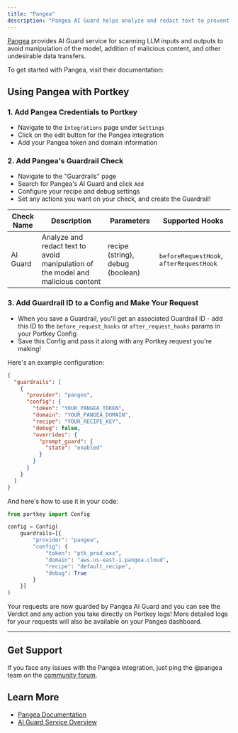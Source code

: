```yaml
---
title: "Pangea"
description: "Pangea AI Guard helps analyze and redact text to prevent model manipulation and malicious content."
---
```


[Pangea](https://pangea.cloud) provides AI Guard service for scanning LLM inputs and outputs to avoid manipulation of the model, addition of malicious content, and other undesirable data transfers.

To get started with Pangea, visit their documentation:
<Card title="Get Started with Pangea AI Guard" href="https://pangea.cloud/docs/ai-guard/"/>

## Using Pangea with Portkey

### 1. Add Pangea Credentials to Portkey

* Navigate to the `Integrations` page under `Settings`
* Click on the edit button for the Pangea integration
* Add your Pangea token and domain information

### 2. Add Pangea's Guardrail Check

* Navigate to the "Guardrails" page
* Search for Pangea's AI Guard and click `Add`
* Configure your recipe and debug settings
* Set any actions you want on your check, and create the Guardrail!

| Check Name | Description | Parameters | Supported Hooks |
|------------|-------------|------------|-----------------|
| AI Guard | Analyze and redact text to avoid manipulation of the model and malicious content | recipe (string), debug (boolean) | `beforeRequestHook`, `afterRequestHook` |

### 3. Add Guardrail ID to a Config and Make Your Request

* When you save a Guardrail, you'll get an associated Guardrail ID - add this ID to the `before_request_hooks` or `after_request_hooks` params in your Portkey Config
* Save this Config and pass it along with any Portkey request you're making!

Here's an example configuration:

```json
{
  "guardrails": [
    {
      "provider": "pangea",
      "config": {
        "token": "YOUR_PANGEA_TOKEN",
        "domain": "YOUR_PANGEA_DOMAIN",
        "recipe": "YOUR_RECIPE_KEY",
        "debug": false,
        "overrides": {
          "prompt_guard": {
            "state": "enabled"
          }
        }
      }
    }
  ]
}
```

And here's how to use it in your code:

```python
from portkey import Config

config = Config(
    guardrails=[{
        "provider": "pangea",
        "config": {
            "token": "ptk_prod_xxx",
            "domain": "aws.us-east-1.pangea.cloud",
            "recipe": "default_recipe",
            "debug": True
        }
    }]
)
```

Your requests are now guarded by Pangea AI Guard and you can see the Verdict and any action you take directly on Portkey logs! More detailed logs for your requests will also be available on your Pangea dashboard.

---

## Get Support

If you face any issues with the Pangea integration, just ping the @pangea team on the [community forum](https://discord.gg/portkey-llms-in-prod-1143393887742861333).

## Learn More

- [Pangea Documentation](https://pangea.cloud/docs/)
- [AI Guard Service Overview](https://pangea.cloud/docs/ai-guard)
